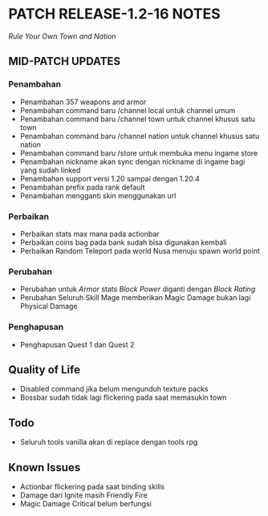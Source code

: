 # PATCH RELEASE-1.2-16 NOTES

_Rule Your Own Town and Nation_

## MID-PATCH UPDATES

### Penambahan

- Penambahan 357 weapons and armor
- Penambahan command baru /channel local untuk channel umum
- Penambahan command baru /channel town untuk channel khusus satu town
- Penambahan command baru /channel nation untuk channel khusus satu nation
- Penambahan command baru /store untuk membuka menu ingame store
- Penambahan nickname akan sync dengan nickname di ingame bagi yang sudah linked
- Penambahan support versi 1.20 sampai dengan 1.20.4
- Penambahan prefix pada rank default
- Penambahan mengganti skin menggunakan url

### Perbaikan

- Perbaikan stats max mana pada actionbar
- Perbaikan coins bag pada bank sudah bisa digunakan kembali
- Perbaikan Random Teleport pada world Nusa menuju spawn world point

### Perubahan

- Perubahan untuk _Armor_ stats _Block Power_ diganti dengan _Block Rating_
- Perubahan Seluruh Skill Mage memberikan Magic Damage bukan lagi Physical Damage

### Penghapusan

- Penghapusan Quest 1 dan Quest 2

## Quality of Life

- Disabled command jika belum mengunduh texture packs
- Bossbar sudah tidak lagi flickering pada saat memasukin town

## Todo

- Seluruh tools vanilla akan di replace dengan tools rpg

## Known Issues

- Actionbar flickering pada saat binding skills
- Damage dari Ignite masih Friendly Fire
- Magic Damage Critical belum berfungsi
